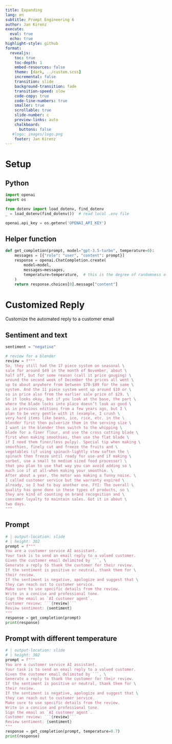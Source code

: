 ```yaml
---
title: Expanding
lang: en
subtitle: Prompt Engineering 6
author: Jan Kirenz
execute:
  eval: true
  echo: true
highlight-style: github
format:
  revealjs: 
    toc: true
    toc-depth: 1
    embed-resources: false
    theme: [dark, ../custom.scss]  
    incremental: false
    transition: slide
    background-transition: fade
    transition-speed: slow
    code-copy: true
    code-line-numbers: true
    smaller: true
    scrollable: true
    slide-number: c
    preview-links: auto
    chalkboard: 
      buttons: false
   #logo: images/logo.png
    footer: Jan Kirenz
---
```


# Setup

## Python

```python

import openai
import os

from dotenv import load_dotenv, find_dotenv
_ = load_dotenv(find_dotenv())  # read local .env file

openai.api_key = os.getenv('OPENAI_API_KEY')
```

## Helper function

```python


def get_completion(prompt, model="gpt-3.5-turbo", temperature=0):
    messages = [{"role": "user", "content": prompt}]
    response = openai.ChatCompletion.create(
        model=model,
        messages=messages,
        temperature=temperature,  # this is the degree of randomness of the model's output
    )
    return response.choices[0].message["content"]


```

# Customized Reply

Customize the automated reply to a customer email

## Sentiment and text


```python

sentiment = "negative"

# review for a blender
review = f"""
So, they still had the 17 piece system on seasonal \
sale for around $49 in the month of November, about \
half off, but for some reason (call it price gouging) \
around the second week of December the prices all went \
up to about anywhere from between $70-$89 for the same \
system. And the 11 piece system went up around $10 or \
so in price also from the earlier sale price of $29. \
So it looks okay, but if you look at the base, the part \
where the blade locks into place doesn’t look as good \
as in previous editions from a few years ago, but I \
plan to be very gentle with it (example, I crush \
very hard items like beans, ice, rice, etc. in the \ 
blender first then pulverize them in the serving size \
I want in the blender then switch to the whipping \
blade for a finer flour, and use the cross cutting blade \
first when making smoothies, then use the flat blade \
if I need them finer/less pulpy). Special tip when making \
smoothies, finely cut and freeze the fruits and \
vegetables (if using spinach-lightly stew soften the \ 
spinach then freeze until ready for use-and if making \
sorbet, use a small to medium sized food processor) \ 
that you plan to use that way you can avoid adding so \
much ice if at all-when making your smoothie. \
After about a year, the motor was making a funny noise. \
I called customer service but the warranty expired \
already, so I had to buy another one. FYI: The overall \
quality has gone done in these types of products, so \
they are kind of counting on brand recognition and \
consumer loyalty to maintain sales. Got it in about \
two days.
"""
```

## Prompt

```python
# | output-location: slide
# | height: 302
prompt = f"""
You are a customer service AI assistant.
Your task is to send an email reply to a valued customer.
Given the customer email delimited by ```, \
Generate a reply to thank the customer for their review.
If the sentiment is positive or neutral, thank them for \
their review.
If the sentiment is negative, apologize and suggest that \
they can reach out to customer service. 
Make sure to use specific details from the review.
Write in a concise and professional tone.
Sign the email as `AI customer agent`.
Customer review: ```{review}```
Review sentiment: {sentiment}
"""
response = get_completion(prompt)
print(response)
```

## Prompt with different temperature


```python
# | output-location: slide
# | height: 302
prompt = f"""
You are a customer service AI assistant.
Your task is to send an email reply to a valued customer.
Given the customer email delimited by ```, \
Generate a reply to thank the customer for their review.
If the sentiment is positive or neutral, thank them for \
their review.
If the sentiment is negative, apologize and suggest that \
they can reach out to customer service. 
Make sure to use specific details from the review.
Write in a concise and professional tone.
Sign the email as `AI customer agent`.
Customer review: ```{review}```
Review sentiment: {sentiment}
"""
response = get_completion(prompt, temperature=0.7)
print(response)
```



